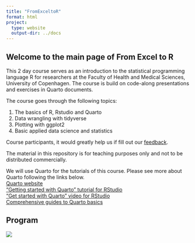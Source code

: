 ```yaml
---
title: "FromExceltoR"
format: html
project:
  type: website
  output-dir: ../docs
---
```


## Welcome to the main page of From Excel to R

This 2 day course serves as an introduction to the statistical programming language R for researchers at the Faculty of Health and Medical Sciences, University of Copenhagen. The course is build on code-along presentations and exercises in Quarto documents.

The course goes through the following topics:

1.  The basics of R, Rstudio and Quarto
2.  Data wrangling with tidyverse
3.  Plotting with ggplot2
4.  Basic applied data science and statistics

Course participants, it would greatly help us if fill out our [feedback](https://forms.office.com/e/amK1D9wLtd).

The material in this repository is for teaching purposes only and not to be distributed commercially.

We will use Quarto for the tutorials of this course. Please see more about Quarto following the links below. \
[Quarto website](https://quarto.org) \
["Getting started with Quarto" tutorial for RStudio](https://quarto.org/docs/get-started/hello/rstudio.html)\
["Get started with Quarto" video for RStudio\
](https://www.youtube.com/watch?v=_f3latmOhew)[Comprehensive guides to Quarto basics](https://quarto.org/docs/guide/)

## Program

![](images/Program.png)
